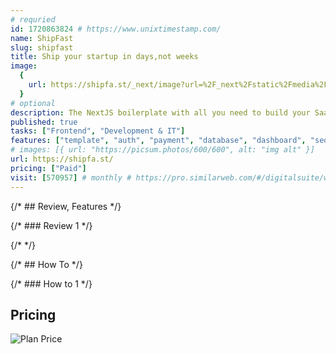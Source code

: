```yaml
---
# requried
id: 1720863824 # https://www.unixtimestamp.com/
name: ShipFast
slug: shipfast
title: Ship your startup in days,not weeks
image:
  {
    url: https://shipfa.st/_next/image?url=%2F_next%2Fstatic%2Fmedia%2Fdemo.a9a3174c.png&w=3840&q=75,
  }
# optional
description: The NextJS boilerplate with all you need to build your SaaS, AI tool, or any other web app and make your first $ online fast.
published: true
tasks: ["Frontend", "Development & IT"]
features: ["template", "auth", "payment", "database", "dashboard", "seo"]
# images: [{ url: "https://picsum.photos/600/600", alt: "img alt" }]
url: https://shipfa.st/
pricing: ["Paid"]
visit: [570957] # monthly # https://pro.similarweb.com/#/digitalsuite/websiteanalysis/home
---
```


{/* ## Review, Features */}

{/* ### Review 1 */}

{/* <DetailYoutube videoId="" startTime={0} /> */}

{/* ## How To */}

{/* ### How to 1 */}

## Pricing

<Img
  src="https://p140.p3.n0.cdn.zight.com/items/04u8DOEW/e25814e6-bd5f-4513-ae31-cf9744f2b351.jpg"
  alt="Plan Price"
/>
